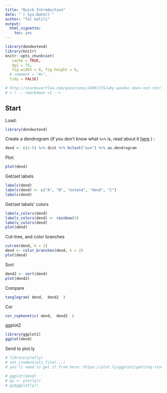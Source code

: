 ---
title: "Quick Introduction"
date: "`r Sys.Date()`"
author: "Tal Galili"
output: 
  html_vignette: 
    toc: yes
---
<!--
%\VignetteEngine{knitr::rmarkdown}
%\VignetteIndexEntry{A quick introduction to dendextend (start here)}
-->


```{r, echo = FALSE, message = FALSE, warning=FALSE}
library(dendextend)
library(knitr)
knitr::opts_chunk$set(
   cache = TRUE,
   dpi = 75,
   fig.width = 6, fig.height = 6,
  # comment = "#>",
  tidy = FALSE)

# http://stackoverflow.com/questions/24091735/why-pandoc-does-not-retrieve-the-image-file
# < ! -- rmarkdown v1 -->

```



Start
------------------------------

Load:

```{r}
library(dendextend)
```


Create a dendrogram (if you don't know what `%>%` is, read about it [here](http://cran.r-project.org/web/packages/magrittr/vignettes/magrittr.html) ) :

```{r}
dend <- c(1:5) %>% dist %>% hclust("ave") %>% as.dendrogram
```

Plot:

```{r}
plot(dend)
```

Get/set labels

```{r}
labels(dend)
labels(dend) <- c("A", "B", "extend", "dend", "C")
labels(dend)
```

Get/set labels' colors

```{r}
labels_colors(dend)
labels_colors(dend) <- rainbow(5)
labels_colors(dend)
plot(dend)
```


Cut-tree, and color branches

```{r}
cutree(dend, k = 2)
dend <- color_branches(dend, k = 2)
plot(dend)
```


Sort

```{r}
dend2 <- sort(dend)
plot(dend2)
```

Compare

```{r}
tanglegram( dend,  dend2  )
```

Cor

```{r}
cor_cophenetic( dend,  dend2  )
```


ggplot2

```{r}
library(ggplot2)
ggplot(dend) 
```

Send to plot.ly

```{r}

# library(plotly)
# set_credentials_file(...) 
# you'll need to get it from here: https://plot.ly/ggplot2/getting-started/

# ggplot(dend)
# py <- plotly()
# py$ggplotly()

```








